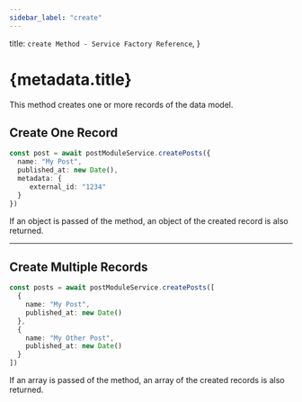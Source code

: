 ```yaml
---
sidebar_label: "create"
---
```


  title: `create Method - Service Factory Reference`,
}

# {metadata.title}

This method creates one or more records of the data model.

## Create One Record

```ts
const post = await postModuleService.createPosts({
  name: "My Post",
  published_at: new Date(),
  metadata: {
     external_id: "1234"
  }
})
```

If an object is passed of the method, an object of the created record is also returned.

---

## Create Multiple Records

```ts
const posts = await postModuleService.createPosts([
  {
    name: "My Post",
    published_at: new Date()
  },
  {
    name: "My Other Post",
    published_at: new Date()
  }
])
```

If an array is passed of the method, an array of the created records is also returned.
